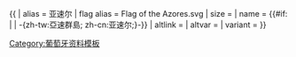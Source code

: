 {{ {{{1<noinclude>|country showdata</noinclude>}}}
| alias = 亚速尔
| flag alias = Flag of the Azores.svg
| size = {{{size|}}}
| name = {{#if: {{{name|}}} | {{{name|}}} |  -{zh-tw:亞速群島; zh-cn:亚速尔;}-}}
| altlink = {{{altlink|}}}
| altvar = {{{altvar|}}}
| variant = {{{variant|}}}
<noinclude>
[[Category:葡萄牙资料模板]]
</noinclude>
}}